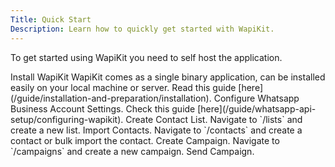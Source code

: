 ```yaml
---
Title: Quick Start
Description: Learn how to quickly get started with WapiKit.
---
```


To get started using WapiKit you need to self host the application.

<Steps>
    <Step> 
    Install WapiKit
    <Note>WapiKit comes as a single binary application, can be installed easily on your local machine or server. Read this guide [here](/guide/installation-and-preparation/installation).</Note>
    </Step>
    <Step>
        Configure Whatsapp Business Account Settings. Check this guide [here](/guide/whatsapp-api-setup/configuring-wapikit).
    </Step>
     <Step>
         Create Contact List.
         <Note>Navigate to `/lists` and create a new list.</Note>
    </Step>
    <Step>
         Import Contacts.
         <Note>Navigate to `/contacts` and create a contact or bulk import the contact.</Note>
    </Step>
     <Step>
         Create Campaign.
         <Note>Navigate to `/campaigns` and create a new campaign.</Note>
    </Step>
    <Step>
         Send Campaign.
    </Step>
</Steps>

